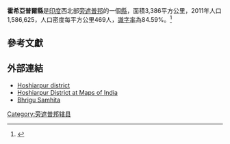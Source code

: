 {{Infobox Settlement
| name = 霍希亞普爾縣
| native_name = ਹੁਸ਼ਿਆਰਪੁਰ ਜ਼ਿਲ੍ਹਾ
| native_name_lang = pan
| other_name       = 
| settlement_type  = 縣
| image_alt        = 
| image_caption    = 
| nickname         = 
| image_skyline    =
| image_map        = Hoshiarpur in Punjab (India).svg
| map_alt          = 
| map_caption      = 霍希亞普爾縣（藍色）在旁遮普邦的位置
| pushpin_map             = 
| pushpin_label_position  = 
| pushpin_map_alt         = 
| pushpin_map_caption     = 
| latd   = 31
| latm   = 35
| lats   = 
| latNS  = N
| longd  = 75
| longm  = 59
| longs  = 
| longEW = E
| coordinates_display     = inline,title
| subdivision_type        = 國家
| subdivision_name        = 印度
| subdivision_type1       = 邦
| subdivision_name1       = [[旁遮普邦|旁遮普邦]]
| established_title       = 建立
| established_date        = 
| founder                 = 
|named_for = 
| seat_type = 行政中心
| seat      = [[霍斯希亚尔普尔|霍斯希亚尔普尔]]
| leader_title1           = Deputy commissioner
| leader_name1            = Varun Rujam<ref>{{Cite web|url=http://nripunjab.gov.in/hoshiarpur-district-administration.htm |title=District Administration |accessdate=2015-02-16}}</ref>
| leader_name2            = 
| leader_title2           = 
| government_type         = 
| governing_body          = 
| unit_pref               = Metric
| area_footnotes          = 
| area_rank               = 
| area_total_km2          = 3,386 
| elevation_footnotes     = 
| elevation_m             = 
| population_total        = 1,586,625
| population_as_of        = 2011年
| population_rank         = 
| population_density_km2  = 469
| population_demonym      = 
| population_footnotes    = 
| postal_code_type        = 
| postal_code             = 
| registration_plate      = 
| blank1_name_sec1        = 識字率
| blank1_info_sec1        = 84.59%
| website   = {{URL|http://hoshiarpur.nic.in}}
| footnotes = 
}}
'''霍希亞普爾縣'''是[[印度|印度]]西北部[[旁遮普邦|旁遮普邦]]的一個[[縣|縣]]，面積3,386平方公里，2011年人口1,586,625，人口密度每平方公里469人，[[識字率|識字率]]為84.59%。<ref>{{Cite web|url=http://www.census2011.co.in/census/district/591-hoshiarpur.html |title=Hoshiarpur District Population Census 2011, Punjab literacy sex ratio and density |accessdate=2015-02-16}}</ref>

==參考文獻==
{{Reflist}}

==外部連結==
* [http://hoshiarpur.nic.in/ Hoshiarpur district]
* [http://www.mapsofindia.com/maps/punjab/districts/hoshiarpur.htm Hoshiarpur District at Maps of India]
* [http://bhrigusamhita.org Bhrigu Samhita] {{Wayback|url=http://bhrigusamhita.org/ |date=20150303115840 }}

{{旁遮普邦行政区划小作品}}
[[Category:旁遮普邦辖县|Category:旁遮普邦辖县]]